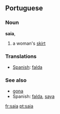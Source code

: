 ==Portuguese==
===Noun===
'''saia''', {{f}}
# a woman's [[skirt]]

=== Translations ===
*[[Spanish]]: [[falda]]

=== See also ===
*[[gona]]
*Spanish: [[falda]], [[saya]]

[[fr:saia]]
[[pt:saia]]